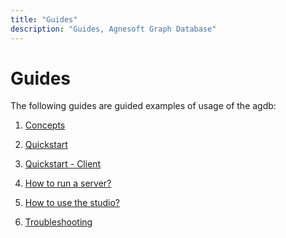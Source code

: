 ```yaml
---
title: "Guides"
description: "Guides, Agnesoft Graph Database"
---
```


# Guides

The following guides are guided examples of usage of the agdb:

1. [Concepts](/docs/guides/concepts)

2. [Quickstart](/docs/guides/quickstart)

3. [Quickstart - Client](/docs/guides/quickstart-client)

4. [How to run a server?](/docs/guides/how-to-run-server)

5. [How to use the studio?](/docs/guides/how-to-use-studio)

6. [Troubleshooting](/docs/guides/troubleshooting)
